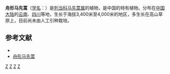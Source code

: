 {{Speciesbox
| genus = Pedicularis
| species = cymbalaria
| authority = Bonati
}}

'''舟形马先蒿'''（[[学名|学名]]：{{lang|la|''Pedicularis cymbalaria''}}）是[[列当科|列当科]][[马先蒿属|马先蒿属]]的植物，是中国的特有植物。分布在[[中国大陆|中国大陆]]的[[云南|云南]]、[[四川|四川]]等地，生长于海拔3,400米至4,000米的地区，多生长在高山草原上，目前尚未由人工引种栽培。

== 参考文献 ==
<div class="references-small">
* {{cite web| url =http://www.bioinfo.cn/db05/KmzwSpecies.php?action=view&id=21269| title =舟形马先蒿| work =《中国高等植物数据库全库》| publisher =中国科学院微生物研究所| author =昆明植物研究所| accessdate =2009-02-25| deadurl =yes| archiveurl =https://web.archive.org/web/20160305021122/http://www.bioinfo.cn/db05/KmzwSpecies.php?action=view&id=21269| archivedate =2016-03-05}}
* [http://www.zw3w.com/4058.html 舟形马先蒿]
</div>
{{Taxonbar|from=Q15231076}}

[[Category:马先蒿属|Z]]
[[Category:中国特有植物|Z]]
[[Category:云南植物|Z]]
[[Category:四川植物|Z]]


{{植物小作品}}